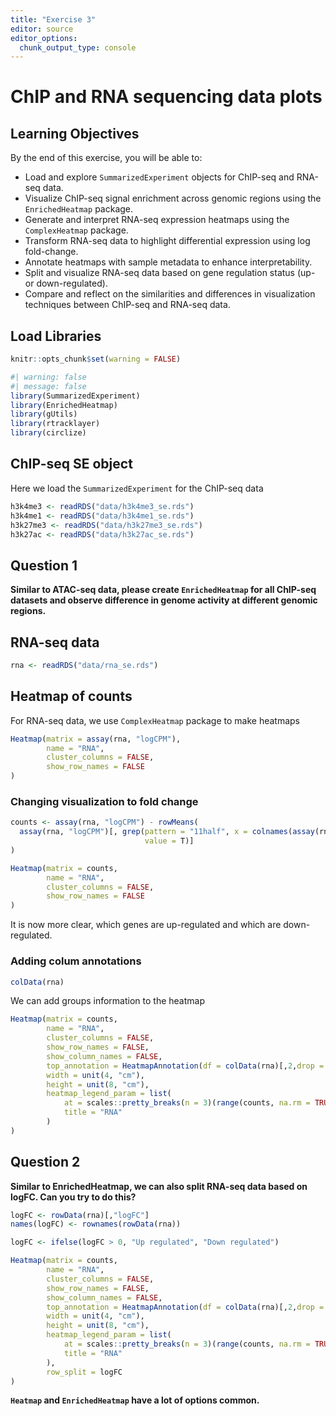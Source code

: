 ```yaml
---
title: "Exercise 3"
editor: source
editor_options: 
  chunk_output_type: console
---
```


# ChIP and RNA sequencing data plots

## Learning Objectives
By the end of this exercise, you will be able to:

- Load and explore `SummarizedExperiment` objects for ChIP-seq and RNA-seq data.
- Visualize ChIP-seq signal enrichment across genomic regions using the `EnrichedHeatmap` package.
- Generate and interpret RNA-seq expression heatmaps using the `ComplexHeatmap` package.
- Transform RNA-seq data to highlight differential expression using log fold-change.
- Annotate heatmaps with sample metadata to enhance interpretability.
- Split and visualize RNA-seq data based on gene regulation status (up- or down-regulated).
- Compare and reflect on the similarities and differences in visualization techniques between ChIP-seq and RNA-seq data.


## Load Libraries

```r
knitr::opts_chunk$set(warning = FALSE) 
```

```r
#| warning: false
#| message: false
library(SummarizedExperiment)
library(EnrichedHeatmap)
library(gUtils)
library(rtracklayer)
library(circlize)
```


## ChIP-seq SE object
Here we load the `SummarizedExperiment` for the ChIP-seq data
```r
h3k4me3 <- readRDS("data/h3k4me3_se.rds")
h3k4me1 <- readRDS("data/h3k4me1_se.rds")
h3k27me3 <- readRDS("data/h3k27me3_se.rds")
h3k27ac <- readRDS("data/h3k27ac_se.rds")
```

## Question 1

**Similar to ATAC-seq data, please create `EnrichedHeatmap` for all ChIP-seq datasets and observe difference in genome activity at different genomic regions.**


## RNA-seq data
```r
rna <- readRDS("data/rna_se.rds")
```

## Heatmap of counts
For RNA-seq data, we use `ComplexHeatmap` package to make heatmaps

```r
Heatmap(matrix = assay(rna, "logCPM"), 
        name = "RNA", 
        cluster_columns = FALSE, 
        show_row_names = FALSE
)
```

### Changing visualization to fold change

```r
counts <- assay(rna, "logCPM") - rowMeans(
  assay(rna, "logCPM")[, grep(pattern = "11half", x = colnames(assay(rna, "logCPM")),
                              value = T)]
)
```

```r
Heatmap(matrix = counts, 
        name = "RNA", 
        cluster_columns = FALSE, 
        show_row_names = FALSE
)
```

It is now more clear, which genes are up-regulated and which are down-regulated.

### Adding colum annotations
```r
colData(rna)
```

We can add groups information to the heatmap
```r
Heatmap(matrix = counts, 
        name = "RNA", 
        cluster_columns = FALSE, 
        show_row_names = FALSE, 
        show_column_names = FALSE,
        top_annotation = HeatmapAnnotation(df = colData(rna)[,2,drop = FALSE]),
        width = unit(4, "cm"),
        height = unit(8, "cm"),
        heatmap_legend_param = list(
            at = scales::pretty_breaks(n = 3)(range(counts, na.rm = TRUE)), 
            title = "RNA"
        )
)
```

## Question 2

**Similar to EnrichedHeatmap, we can also split RNA-seq data based on logFC. Can you try to do this?**

:::{.callout-tip collapse="true"}
```r
logFC <- rowData(rna)[,"logFC"]
names(logFC) <- rownames(rowData(rna))

logFC <- ifelse(logFC > 0, "Up regulated", "Down regulated")

Heatmap(matrix = counts, 
        name = "RNA", 
        cluster_columns = FALSE, 
        show_row_names = FALSE, 
        show_column_names = FALSE,
        top_annotation = HeatmapAnnotation(df = colData(rna)[,2,drop = FALSE]),
        width = unit(4, "cm"),
        height = unit(8, "cm"),
        heatmap_legend_param = list(
            at = scales::pretty_breaks(n = 3)(range(counts, na.rm = TRUE)), 
            title = "RNA"
        ),
        row_split = logFC
)
```
:::

:::{.callout-important}
**`Heatmap` and `EnrichedHeatmap` have a lot of options common.**
:::

